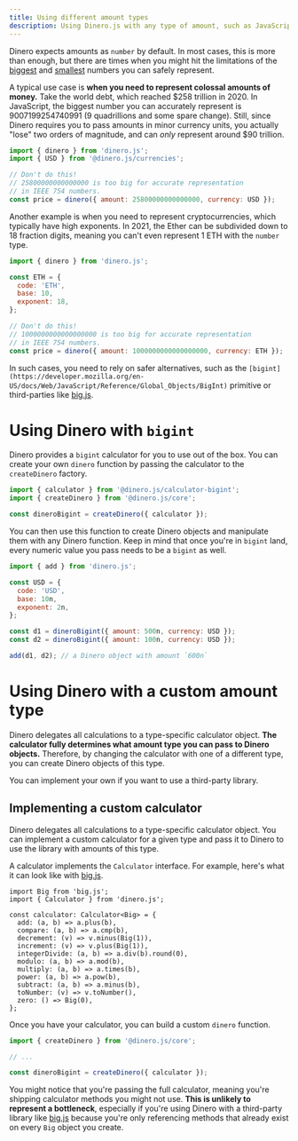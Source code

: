 ```yaml
---
title: Using different amount types
description: Using Dinero.js with any type of amount, such as JavaScript bigints or third-party arbitrary-precision libraries.
---
```


Dinero expects amounts as `number` by default. In most cases, this is more than enough, but there are times when you might hit the limitations of the [biggest](https://developer.mozilla.org/en-US/docs/Web/JavaScript/Reference/Global_Objects/Number/MAX_SAFE_INTEGER) and [smallest](https://developer.mozilla.org/en-US/docs/Web/JavaScript/Reference/Global_Objects/Number/MIN_SAFE_INTEGER) numbers you can safely represent.

A typical use case is **when you need to represent colossal amounts of money.** Take the world debt, which reached $258 trillion in 2020. In JavaScript, the biggest number you can accurately represent is 9007199254740991 (9 quadrillions and some spare change). Still, since Dinero requires you to pass amounts in minor currency units, you actually "lose" two orders of magnitude, and can *only* represent around $90 trillion.

```jsx
import { dinero } from 'dinero.js';
import { USD } from '@dinero.js/currencies';

// Don't do this!
// 25800000000000000 is too big for accurate representation
// in IEEE 754 numbers.
const price = dinero({ amount: 25800000000000000, currency: USD });
```

Another example is when you need to represent cryptocurrencies, which typically have high exponents. In 2021, the Ether can be subdivided down to 18 fraction digits, meaning you can't even represent 1 ETH with the `number` type.

```jsx
import { dinero } from 'dinero.js';

const ETH = {
  code: 'ETH',
  base: 10,
  exponent: 18,
};

// Don't do this!
// 1000000000000000000 is too big for accurate representation
// in IEEE 754 numbers.
const price = dinero({ amount: 1000000000000000000, currency: ETH });
```

In such cases, you need to rely on safer alternatives, such as the `[bigint](https://developer.mozilla.org/en-US/docs/Web/JavaScript/Reference/Global_Objects/BigInt)` primitive or third-parties like [big.js](https://github.com/MikeMcl/big.js).

# Using Dinero with `bigint`

Dinero provides a `bigint` calculator for you to use out of the box. You can create your own `dinero` function by passing the calculator to the `createDinero` factory.

```jsx
import { calculator } from '@dinero.js/calculator-bigint';
import { createDinero } from '@dinero.js/core';

const dineroBigint = createDinero({ calculator });
```

You can then use this function to create Dinero objects and manipulate them with any Dinero function. Keep in mind that once you're in `bigint` land, every numeric value you pass needs to be a `bigint` as well.

```jsx
import { add } from 'dinero.js';

const USD = {
  code: 'USD',
  base: 10n,
  exponent: 2n,
};

const d1 = dineroBigint({ amount: 500n, currency: USD });
const d2 = dineroBigint({ amount: 100n, currency: USD });

add(d1, d2); // a Dinero object with amount `600n`
```

# Using Dinero with a custom amount type

Dinero delegates all calculations to a type-specific calculator object. **The calculator fully determines what amount type you can pass to Dinero objects.** Therefore, by changing the calculator with one of a different type, you can create Dinero objects of this type.

You can implement your own if you want to use a third-party library.

## Implementing a custom calculator

Dinero delegates all calculations to a type-specific calculator object. You can implement a custom calculator for a given type and pass it to Dinero to use the library with amounts of this type.

A calculator implements the `Calculator` interface. For example, here's what it can look like with [big.js](https://github.com/MikeMcl/big.js).

```tsx
import Big from 'big.js';
import { Calculator } from 'dinero.js';

const calculator: Calculator<Big> = {
  add: (a, b) => a.plus(b),
  compare: (a, b) => a.cmp(b),
  decrement: (v) => v.minus(Big(1)),
  increment: (v) => v.plus(Big(1)),
  integerDivide: (a, b) => a.div(b).round(0),
  modulo: (a, b) => a.mod(b),
  multiply: (a, b) => a.times(b),
  power: (a, b) => a.pow(b),
  subtract: (a, b) => a.minus(b),
  toNumber: (v) => v.toNumber(),
  zero: () => Big(0),
};
```

Once you have your calculator, you can build a custom `dinero` function.

```jsx
import { createDinero } from '@dinero.js/core';

// ...

const dineroBigint = createDinero({ calculator });
```

You might notice that you're passing the full calculator, meaning you're shipping calculator methods you might not use. **This is unlikely to represent a bottleneck**, especially if you're using Dinero with a third-party library like [big.js](https://github.com/MikeMcl/big.js) because you're only referencing methods that already exist on every `Big` object you create.

